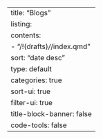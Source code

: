 ---
title: "Blogs"
listing:
  contents:
    - "/!(drafts)*/*/index.qmd"
  sort: "date desc"
  type: default
  categories: true
  sort-ui: true
  filter-ui: true
title-block-banner: false
code-tools: false
---